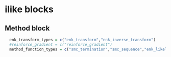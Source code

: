# ilike blocks {#blocks}

## Method block


```r
  enk_transform_types = c("enk_transform","enk_inverse_transform")
  #reinforce_gradient = c("reinforce_gradient")
  method_function_types = c("smc_termination","smc_sequence","enk_likelihood_index","enk_shifter")
```